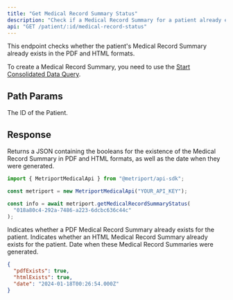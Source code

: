 ```yaml
---
title: "Get Medical Record Summary Status"
description: "Check if a Medical Record Summary for a patient already exists, and when it was generated."
api: "GET /patient/:id/medical-record-status"
---
```


This endpoint checks whether the patient's Medical Record Summary already exists in the PDF and HTML formats.

To create a Medical Record Summary, you need to use the [Start Consolidated Data Query](/medical-api/api-reference/fhir/consolidated-data-query-post).

## Path Params

<ParamField path="id" type="string" required>
  The ID of the Patient.
</ParamField>

## Response

Returns a JSON containing the booleans for the existence of the Medical Record Summary in PDF and HTML formats, as well as the date when they were generated.

<ResponseExample>

```javascript Metriport SDK
import { MetriportMedicalApi } from "@metriport/api-sdk";

const metriport = new MetriportMedicalApi("YOUR_API_KEY");

const info = await metriport.getMedicalRecordSummaryStatus(
  "018a80c4-292a-7486-a223-6dcbc636c44c"
);
```
</ResponseExample>

<ResponseField name="pdfExists" type="boolean" required>
  Indicates whether a PDF Medical Record Summary already exists for the patient.
</ResponseField>

<ResponseField name="htmlExists" type="boolean" required>
  Indicates whether an HTML Medical Record Summary already exists for the patient.
</ResponseField>

<ResponseField name="date" type="Date">
  Date when these Medical Record Summaries were generated.
</ResponseField>

```json
{
  "pdfExists": true,
  "htmlExists": true,
  "date": "2024-01-18T00:26:54.000Z"
}
```
